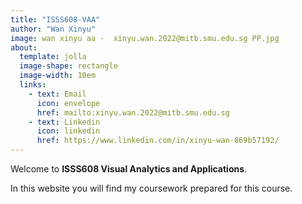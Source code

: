```yaml
---
title: "ISSS608-VAA"
author: "Wan Xinyu"
image: wan xinyu aa -  xinyu.wan.2022@mitb.smu.edu.sg PP.jpg
about:
  template: jolla
  image-shape: rectangle
  image-width: 10em
  links: 
    - text: Email
      icon: envelope
      href: mailto:xinyu.wan.2022@mitb.smu.edu.sg
    - text: Linkedin
      icon: linkedin
      href: https://www.linkedin.com/in/xinyu-wan-869b57192/
---
```


Welcome to **ISSS608 Visual Analytics and Applications**.

In this website you will find my coursework prepared for this course.

